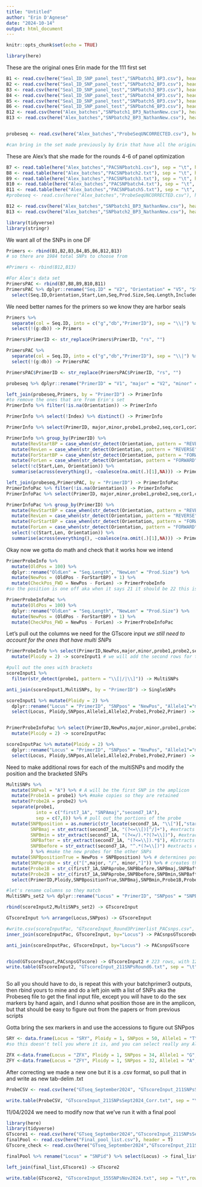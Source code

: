 ```yaml
---
title: "Untitled"
author: "Erin D'Agnese"
date: "2024-10-14"
output: html_document
---
```


```r
knitr::opts_chunk$set(echo = TRUE)
```

```r
library(here)
```
These are the original ones Erin made for the 111 first set
```r
B1 <- read.csv(here("Seal_ID_SNP_panel_test","SNPbatch1_BP3.csv"), header = T)
B2 <- read.csv(here("Seal_ID_SNP_panel_test","SNPbatch2_BP3.csv"), header = T)
B3 <- read.csv(here("Seal_ID_SNP_panel_test","SNPbatch3_BP3.csv"), header = T)
B4 <- read.csv(here("Seal_ID_SNP_panel_test","SNPbatch4_BP3.csv"), header = T)
B5 <- read.csv(here("Seal_ID_SNP_panel_test","SNPbatch5_BP3.csv"), header = T)
B6 <- read.csv(here("Seal_ID_SNP_panel_test","SNPbatch6_BP3.csv"), header = T)
B12 <- read.csv(here("Alex_batches","SNPbatch1_BP3_NathanNew.csv"), header = T)
B13 <- read.csv(here("Alex_batches","SNPbatch2_BP3_NathanNew.csv"), header = T)


probeseq <- read.csv(here("Alex_batches","ProbeSeqUNCORRECTED.csv"), header = F)

#can bring in the set made previously by Erin that have all the original 
```

These are Alex's that she made for the rounds 4-6 of panel optimization
```r
B7 <- read.table(here("Alex_batches","PACSNPbatch1.csv"), sep = "\t", header = F)
B8 <- read.table(here("Alex_batches","PACSNPbatch2.txt"), sep = "\t", header = F)
B9 <- read.table(here("Alex_batches","PACSNPbatch3.txt"), sep = "\t", header = F)
B10 <- read.table(here("Alex_batches","PACSNPbatch4.txt"), sep = "\t", header = F)
B11 <- read.table(here("Alex_batches","PACSNPbatch5.txt"), sep = "\t", header = F)
#probeseq <- read.csv(here("Alex_batches","ProbeSeqUNCORRECTED.csv"), header = F)

B12 <- read.csv(here("Alex_batches","SNPbatch1_BP3_NathanNew.csv"), header = T)
B13 <- read.csv(here("Alex_batches","SNPbatch2_BP3_NathanNew.csv"), header = T)

```


```r
library(tidyverse)
library(stringr)
```
We want all of the SNPs in one DF

```r
Primers <- rbind(B1,B2,B3,B4,B5,B6,B12,B13)
# so there are 1984 total SNPs to choose from

#Primers <- rbind(B12,B13)

```

```r
#For Alex's data set
PrimersPAC <- rbind(B7,B8,B9,B10,B11)
PrimersPAC %>% dplyr::rename("Seq.ID" = "V2", "Orientation" = "V5", "Start" = "V6", "Len"="V7", "Prod.Size"="V13", "Seq"="V12", "Seq.Length"="V14", "Included.Length"="V15") %>% 
  select(Seq.ID,Orientation,Start,Len,Seq,Prod.Size,Seq.Length,Included.Length)-> PrimersPAC
```


We need better names for the primers so we know they are harbor seals
```r
Primers %>%
  separate(col = Seq.ID, into = c("g","db","PrimerID"), sep = "\\|") %>%
  select(!(g:db)) -> Primers

Primers$PrimerID <- str_replace(Primers$PrimerID, "rs", "")

PrimersPAC %>%
  separate(col = Seq.ID, into = c("g","db","PrimerID"), sep = "\\|") %>%
  select(!(g:db)) -> PrimersPAC

PrimersPAC$PrimerID <- str_replace(PrimersPAC$PrimerID, "rs", "")

```

```r
probeseq %>% dplyr::rename("PrimerID" = "V1", "major" = "V2", "minor" = "V3", "probe1"="V4", "probe2"="V5", "seq"="V6", "cor1"="V7", "cor2"="V8") -> probeseq

left_join(probeseq,Primers, by = "PrimerID") -> PrimerInfo
#to remove the ones that are from Erin's set
PrimerInfo %>% filter(!is.na(Orientation)) -> PrimerInfo

PrimerInfo %>% select(!Index) %>% distinct() -> PrimerInfo

PrimerInfo %>% select(PrimerID, major,minor,probe1,probe2,seq,cor1,cor2,Orientation,Start,Len,Prod.Size,Seq.Length,Included.Length) -> PrimerInfo

PrimerInfo %>% group_by(PrimerID) %>% 
  mutate(RevStartBP = case_when(str_detect(Orientation, pattern = "REVERSE") ~ Start)) %>% 
  mutate(RevLen = case_when(str_detect(Orientation, pattern = "REVERSE") ~ Len)) %>% 
  mutate(ForStartBP = case_when(str_detect(Orientation, pattern = "FORWARD") ~ Start)) %>% 
  mutate(ForLen = case_when(str_detect(Orientation, pattern = "FORWARD") ~ Len)) %>% 
  select(!c(Start,Len, Orientation)) %>% 
  summarise(across(everything(), ~coalesce(na.omit(.)[1],NA))) -> PrimerProbeInfo

left_join(probeseq,PrimersPAC, by = "PrimerID") -> PrimerInfoPac
PrimerInfoPac %>% filter(!is.na(Orientation)) -> PrimerInfoPac
PrimerInfoPac %>% select(PrimerID, major,minor,probe1,probe2,seq,cor1,cor2,Orientation,Start,Len,Prod.Size,Seq.Length,Included.Length) -> PrimerInfoPac

PrimerInfoPac %>% group_by(PrimerID) %>% 
  mutate(RevStartBP = case_when(str_detect(Orientation, pattern = "REVERSE") ~ Start)) %>% 
  mutate(RevLen = case_when(str_detect(Orientation, pattern = "REVERSE") ~ Len)) %>% 
  mutate(ForStartBP = case_when(str_detect(Orientation, pattern = "FORWARD") ~ Start)) %>% 
  mutate(ForLen = case_when(str_detect(Orientation, pattern = "FORWARD") ~ Len)) %>% 
  select(!c(Start,Len, Orientation)) %>% 
  summarise(across(everything(), ~coalesce(na.omit(.)[1],NA))) -> PrimerProbeInfoPac


```

Okay now we gotta do math and check that it works how we intend
```r
PrimerProbeInfo %>% 
  mutate(OldPos = 100) %>% 
  dplyr::rename("OldLen" = "Seq.Length", "NewLen" = "Prod.Size") %>% 
  mutate(NewPos = (OldPos - ForStartBP) + 1) %>% 
  mutate(CheckPos_FWD = NewPos - ForLen) -> PrimerProbeInfo 
#so the position is one off aka when it says 21 it should be 22 this is probably because of the subratction not accounting for the actual BP we are targeting so I've modified it so now it works right

PrimerProbeInfoPac %>% 
  mutate(OldPos = 100) %>% 
  dplyr::rename("OldLen" = "Seq.Length", "NewLen" = "Prod.Size") %>% 
  mutate(NewPos = (OldPos - ForStartBP) + 1) %>% 
  mutate(CheckPos_FWD = NewPos - ForLen) -> PrimerProbeInfoPac

```

Let's pull out the columns we need for the GTscore input *we still need to account for the ones that have multi SNPs*
```r
PrimerProbeInfo %>% select(PrimerID,NewPos,major,minor,probe1,probe2,seq) %>% 
  mutate(Ploidy = 2) -> scoreInput1 # we will add the second rows for the multi SNPs to this

#pull out the ones with brackets
scoreInput1 %>% 
  filter(str_detect(probe1, pattern = "\\[|/|\\]")) -> MultiSNPs 

anti_join(scoreInput1,MultiSNPs, by = "PrimerID") -> SingleSNPs

scoreInput1 %>% mutate(Ploidy = 2) %>% 
  dplyr::rename("Locus" = "PrimerID", "SNPpos" = "NewPos", "Allele1"="major", "Allele2" = "minor", "Probe1" = "probe1", "Probe2"="probe2", "Primer"="seq") %>% 
  select(Locus, Ploidy,SNPpos,Allele1,Allele2,Probe1,Probe2,Primer) -> scoreInput2


PrimerProbeInfoPac %>% select(PrimerID,NewPos,major,minor,probe1,probe2,seq) %>% 
  mutate(Ploidy = 2) -> scoreInputPac

scoreInputPac %>% mutate(Ploidy = 2) %>% 
  dplyr::rename("Locus" = "PrimerID", "SNPpos" = "NewPos", "Allele1"="major", "Allele2" = "minor", "Probe1" = "probe1", "Probe2"="probe2", "Primer"="seq") %>% 
  select(Locus, Ploidy,SNPpos,Allele1,Allele2,Probe1,Probe2,Primer) -> scoreInputPac

```

Need to make additional rows for each of the multiSNPs and modify the position and the bracketed SNPs
```r
MultiSNPs %>% 
  mutate(SNPval = "A") %>% # A will be the first SNP in the amplicon
  mutate(Probe1A = probe1) %>% #make copies so they are retained
  mutate(Probe2A = probe2) %>% 
  separate(probe1, 
           into = c("first7_1A", "SNPAmaj","second7_1A"),
           sep = c(7,8)) %>% # pull out the portions of the probe
  mutate(SNPBposition = as.numeric(str_locate(second7_1A, "\\[")[,"start"]), #finds the second SNP position in relation to the first one
         SNPBmaj = str_extract(second7_1A, "(?<=\\[)[^/]+"), #extracts the second SNP major allele
         SNPBmin = str_extract(second7_1A, "(?<=/).*?(?=\\])"), #extracts the second SNP minor allele
         SNPBafter = str_extract(second7_1A, "(?<=\\]).*$"), #Extracts everything after the second SNP
         SNPBbefore = str_extract(second7_1A, "^.*(?=\\[)") #extracts everything between the first SNP and the second
         ) %>% #make the new probes for the other SNPs
  mutate(SNPBpositionTrue = NewPos + SNPBposition) %>% # determines position of the second SNP
  mutate(SNPAprobe = str_c("[",major, "/", minor,"]")) %>% # creates the bracketed portion of the probe for SNP B
  mutate(Probe1B = str_c(first7_1A,SNPAprobe,SNPBbefore,SNPBmaj,SNPBafter)) %>% 
  mutate(Probe2B = str_c(first7_1A,SNPAprobe,SNPBbefore,SNPBmin,SNPBafter)) %>% 
  select(PrimerID,Ploidy,SNPBpositionTrue,SNPBmaj,SNPBmin,Probe1B,Probe2B,seq) -> MultiSNPs_set2

#let's rename columns so they match
MultiSNPs_set2 %>% dplyr::rename("Locus" = "PrimerID", "SNPpos" = "SNPBpositionTrue", "Allele1"="SNPBmaj", "Allele2" = "SNPBmin", "Probe1" = "Probe1B", "Probe2"="Probe2B", "Primer"="seq" ) -> MultiSNPs_set2

rbind(scoreInput2,MultiSNPs_set2) -> GTscoreInput

GTscoreInput %>% arrange(Locus,SNPpos) -> GTscoreInput

#write.csv(scoreInputPac, "GTscoreInput_Round3Primerlist_PACsnps.csv", row.names = F)
inner_join(scoreInputPac, GTscoreInput, by="Locus") -> PACsnpsGTscoreDup # these are identical across the primers so we have 7 duplicates so lets not keep them

anti_join(scoreInputPac, GTscoreInput, by="Locus") -> PACsnpsGTscore


rbind(GTscoreInput,PACsnpsGTscore) -> GTscoreInput2 # 223 rows, with 12 multi-snps so there are 211 which is the correct number without having the sex markers 
write.table(GTscoreInput2, "GTscoreInput_211SNPsRound6.txt", sep = "\t",row.names = F,quote = FALSE)



```

So all you should have to do, is repeat this with your batchprimer3 outputs, then rbind yours to mine and do a left join with a list of SNPs aka the Probeseq file to get the final input file, except you will have to do the sex markers by hand again, and I dunno what position those are in the amplicon, but that should be easy to figure out from the papers or from previous scripts

Gotta bring the sex markers in and use the accessions to figure out SNPpos

```r
SRY <- data.frame(Locus = "SRY", Ploidy = 1, SNPpos = 50, Allele1 = "T", Allele2 = "T", Probe1 = "CTCCGTGACAGTCCAGAAACCT", Probe2 = "CTCCGTGACAGTCCAGAAACCT", Primer = "CCAACTCGCTGCTGCAACAGGA") 
#so this doesn't tell you where it is, and you can select really any Allele in the probe since it is a qPCR assay and if you could sort that out for the ZFY ans ZFX that would be great

ZFX <-data.frame(Locus = "ZFX", Ploidy = 1, SNPpos = 34, Allele1 = "G", Allele2 = "G", Probe1 = "CTGGTCTGAAAACTTCATT", Probe2 = "CTGGTCTGAAAACTTCATT", Primer = "AGAGCAACCCTGTCATAAAGAGAAC")
ZFY <-data.frame(Locus = "ZFY", Ploidy = 1, SNPpos = 32, Allele1 = "A", Allele2 = "A", Probe1 = "TGTACCCACAGAGGTGT", Probe2 = "TGTACCCACAGAGGTGT", Primer = "GCAAGCTCCGAGATTAAACCA")

```


After correcting we made a new one but it is a .csv format, so pull that in and write as new tab-delim .txt
```r
ProbeCSV <- read.csv(here("GTseq_September2024", "GTscoreInput_211SNPsSept2024.csv"), header = T)

write.table(ProbeCSV, "GTscoreInput_211SNPsSept2024_Corr.txt", sep = "\t",row.names = F,quote = FALSE)
```

11/04/2024
we need to modify now that we've run it with a final pool
```r
library(here)
library(tidyverse)
GTscore1 <- read.csv(here("GTseq_September2024","GTscoreInput_211SNPsSept2024.csv"), header =T)
finalPool <- read.csv(here("Final_pool_list.csv"), header = T)
GTscore_check <- read.csv(here("GTseq_September2024","GTscoreInput_211SNPsSept2024.csv"), header =T)

finalPool %>% rename("Locus" = "SNPid") %>% select(Locus) -> final_list

left_join(final_list,GTscore1) -> GTscore2

write.table(GTscore2, "GTscoreInput_155SNPsNov2024.txt", sep = "\t",row.names = F,quote = FALSE)


```

